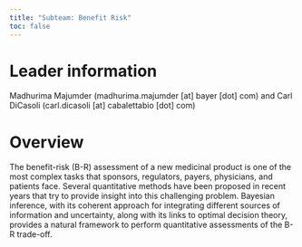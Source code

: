 ```yaml
---
title: "Subteam: Benefit Risk"
toc: false
---
```


# Leader information

Madhurima Majumder (madhurima.majumder \[at\] bayer \[dot\] com) and Carl DiCasoli (carl.dicasoli \[at\] cabalettabio \[dot\] com)

# Overview

The benefit-risk (B-R) assessment of a new medicinal product is one of the most complex tasks that sponsors, regulators, payers, physicians, and patients face. Several quantitative methods have been proposed in recent years that try to provide insight into this challenging problem. Bayesian inference, with its coherent approach for integrating different sources of information and uncertainty, along with its links to optimal decision theory, provides a natural framework to perform quantitative assessments of the B-R trade-off.
